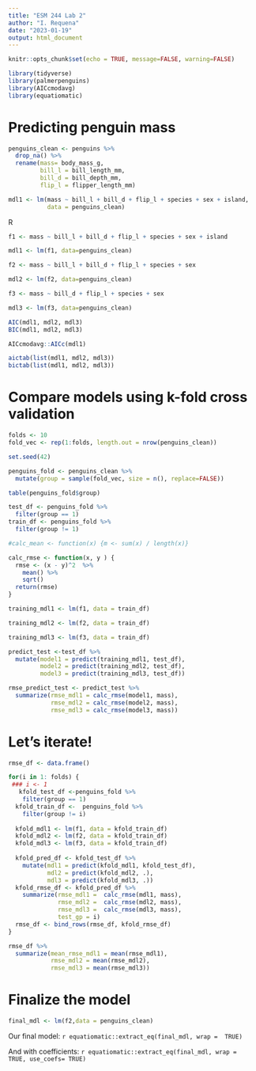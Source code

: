```yaml
---
title: "ESM 244 Lab 2"
author: "I. Requena"
date: "2023-01-19"
output: html_document
---
```


```r
knitr::opts_chunk$set(echo = TRUE, message=FALSE, warning=FALSE)

library(tidyverse)
library(palmerpenguins)
library(AICcmodavg)
library(equatiomatic)
```

# Predicting penguin mass
```r
penguins_clean <- penguins %>% 
  drop_na() %>% 
  rename(mass= body_mass_g,
         bill_l = bill_length_mm,
         bill_d = bill_depth_mm,
         flip_l = flipper_length_mm)

mdl1 <- lm(mass ~ bill_l + bill_d + flip_l + species + sex + island, 
           data = penguins_clean)
```

R
```r
f1 <- mass ~ bill_l + bill_d + flip_l + species + sex + island

mdl1 <- lm(f1, data=penguins_clean)

f2 <- mass ~ bill_l + bill_d + flip_l + species + sex

mdl2 <- lm(f2, data=penguins_clean)

f3 <- mass ~ bill_d + flip_l + species + sex

mdl3 <- lm(f3, data=penguins_clean)

AIC(mdl1, mdl2, mdl3)
BIC(mdl1, mdl2, mdl3)

AICcmodavg::AICc(mdl1)

aictab(list(mdl1, mdl2, mdl3))
bictab(list(mdl1, mdl2, mdl3))
```

# Compare models using k-fold cross validation
```r
folds <- 10
fold_vec <- rep(1:folds, length.out = nrow(penguins_clean))

set.seed(42)

penguins_fold <- penguins_clean %>% 
  mutate(group = sample(fold_vec, size = n(), replace=FALSE))

table(penguins_fold$group)

test_df <- penguins_fold %>% 
  filter(group == 1)
train_df <- penguins_fold %>% 
  filter(group != 1)
```

```r
#calc_mean <- function(x) {m <- sum(x) / length(x)}

calc_rmse <- function(x, y ) {
  rmse <- (x - y)^2  %>% 
    mean() %>% 
    sqrt()
  return(rmse)
}
```

```r
training_mdl1 <- lm(f1, data = train_df)

training_mdl2 <- lm(f2, data = train_df)

training_mdl3 <- lm(f3, data = train_df)

predict_test <-test_df %>% 
  mutate(model1 = predict(training_mdl1, test_df), 
         model2 = predict(training_mdl2, test_df),
         model3 = predict(training_mdl3, test_df))

rmse_predict_test <- predict_test %>%
  summarize(rmse_mdl1 = calc_rmse(model1, mass),
            rmse_mdl2 = calc_rmse(model2, mass),
            rmse_mdl3 = calc_rmse(model3, mass))
```

# Let's iterate!
```r
rmse_df <- data.frame()

for(i in 1: folds) {
 ### i <- 1
   kfold_test_df <-penguins_fold %>% 
    filter(group == 1)
  kfold_train_df <-  penguins_fold %>% 
    filter(group != i)
  
  kfold_mdl1 <- lm(f1, data = kfold_train_df)
  kfold_mdl2 <- lm(f2, data = kfold_train_df)
  kfold_mdl3 <- lm(f3, data = kfold_train_df)
  
  kfold_pred_df <- kfold_test_df %>% 
    mutate(mdl1 = predict(kfold_mdl1, kfold_test_df),
           mdl2 = predict(kfold_mdl2, .),
           mdl3 = predict(kfold_mdl3, .))
  kfold_rmse_df <- kfold_pred_df %>% 
    summarize(rmse_mdl1 =  calc_rmse(mdl1, mass),
              rmse_mdl2 =  calc_rmse(mdl2, mass),
              rmse_mdl3 =  calc_rmse(mdl3, mass),
              test_gp = i)
  rmse_df <- bind_rows(rmse_df, kfold_rmse_df)
}

rmse_df %>% 
  summarize(mean_rmse_mdl1 = mean(rmse_mdl1),
            rmse_mdl2 = mean(rmse_mdl2),
            rmse_mdl3 = mean(rmse_mdl3))
```


# Finalize the model
```r
final_mdl <- lm(f2,data = penguins_clean)
```

Our final model:
`r equatiomatic::extract_eq(final_mdl, wrap =  TRUE)`

And with coefficients:
`r equatiomatic::extract_eq(final_mdl, wrap =  TRUE, use_coefs= TRUE)`


